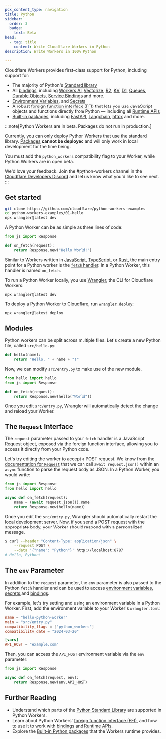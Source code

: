 ```yaml
---
pcx_content_type: navigation
title: Python
sidebar:
  order: 3
  badge:
    text: Beta
head:
  - tag: title
    content: Write Cloudflare Workers in Python
description: Write Workers in 100% Python

---
```


Cloudflare Workers provides first-class support for Python, including support for:

* The majority of Python's [Standard library](/workers/languages/python/stdlib/)
* All [bindings](/workers/runtime-apis/bindings/), including [Workers AI](/workers-ai/), [Vectorize](/vectorize), [R2](/r2), [KV](/kv), [D1](/d1), [Queues](/queues/), [Durable Objects](/durable-objects/), [Service Bindings](/workers/runtime-apis/bindings/service-bindings/) and more.
* [Environment Variables](/workers/configuration/environment-variables/), and [Secrets](/workers/configuration/secrets/)
* A robust [foreign function interface (FFI)](/workers/languages/python/ffi) that lets you use JavaScript objects and functions directly from Python — including all [Runtime APIs](/workers/runtime-apis/)
* [Built-in packages](/workers/languages/python/packages), including [FastAPI](https://fastapi.tiangolo.com/), [Langchain](https://pypi.org/project/langchain/), [httpx](https://www.python-httpx.org/) and more.

:::note[Python Workers are in beta. Packages do not run in production.]

Currently, you can only deploy Python Workers that use the standard library. [Packages](/workers/languages/python/packages/#supported-packages) **cannot be deployed** and will only work in local development for the time being.

You must add the `python_workers` compatibility flag to your Worker, while Python Workers are in open beta.

We'd love your feedback. Join the #python-workers channel in the [Cloudflare Developers Discord](https://discord.cloudflare.com/) and let us know what you'd like to see next.
:::

## Get started

```bash
git clone https://github.com/cloudflare/python-workers-examples
cd python-workers-examples/01-hello
npx wrangler@latest dev
```

A Python Worker can be as simple as three lines of code:

```python
from js import Response

def on_fetch(request):
    return Response.new("Hello World!")
```

Similar to Workers written in [JavaScript](/workers/languages/javascript), [TypeScript](/workers/languages/typescript), or [Rust](/workers/languages/rust/), the main entry point for a Python worker is the [`fetch` handler](/workers/runtime-apis/handlers/fetch). In a Python Worker, this handler is named `on_fetch`.

To run a Python Worker locally, you use [Wrangler](/workers/wrangler/), the CLI for Cloudflare Workers:

```bash
npx wrangler@latest dev
```

To deploy a Python Worker to Cloudflare, run [`wrangler deploy`](/workers/wrangler/commands/#deploy):

```bash
npx wrangler@latest deploy
```

## Modules

Python workers can be split across multiple files. Let's create a new Python file, called `src/hello.py`:

```python
def hello(name):
    return "Hello, " + name + "!"
```

Now, we can modify `src/entry.py` to make use of the new module.

```python
from hello import hello
from js import Response

def on_fetch(request):
    return Response.new(hello("World"))
```

Once you edit `src/entry.py`, Wrangler will automatically detect the change and
reload your Worker.

## The `Request` Interface

The `request` parameter passed to your `fetch` handler is a JavaScript Request object, exposed via the foreign function interface, allowing you to access it directly from your Python code.

Let's try editing the worker to accept a POST request. We know from the
[documentation for `Request`](/workers/runtime-apis/request) that we can call
`await request.json()` within an `async` function to parse the request body as
JSON. In a Python Worker, you would write:

```python
from js import Response
from hello import hello

async def on_fetch(request):
    name = (await request.json()).name
    return Response.new(hello(name))
```

Once you edit the `src/entry.py`, Wrangler should automatically restart the local
development server. Now, if you send a POST request with the appropriate body,
your Worker should respond with a personalized message.

```bash
$ curl --header "Content-Type: application/json" \
    --request POST \
    --data '{"name": "Python"}' http://localhost:8787
# Hello, Python!
```

## The `env` Parameter

In addition to the `request` parameter, the `env` parameter is also passed to
the Python `fetch` handler and can be used to access
[environment variables](/workers/configuration/environment-variables/),
[secrets](/workers/configuration/secrets/),and
[bindings](/workers/runtime-apis/bindings/).

For example, let's try setting and using an environment variable in a Python
Worker. First, add the environment variable to your Worker's `wrangler.toml`:

```toml
name = "hello-python-worker"
main = "src/entry.py"
compatibility_flags = ["python_workers"]
compatibility_date = "2024-03-20"

[vars]
API_HOST = "example.com"
```

Then, you can access the `API_HOST` environment variable via the `env` parameter:

```python
from js import Response

async def on_fetch(request, env):
    return Response.new(env.API_HOST)
```

## Further Reading

* Understand which parts of the [Python Standard Library](/workers/languages/python/stdlib) are supported in Python Workers.
* Learn about Python Workers' [foreign function interface (FFI)](/workers/languages/python/ffi), and how to use it to work with [bindings](/workers/runtime-apis/bindings) and [Runtime APIs](/workers/runtime-apis/).
* Explore the [Built-in Python packages](/workers/languages/python/packages) that the Workers runtime provides.
